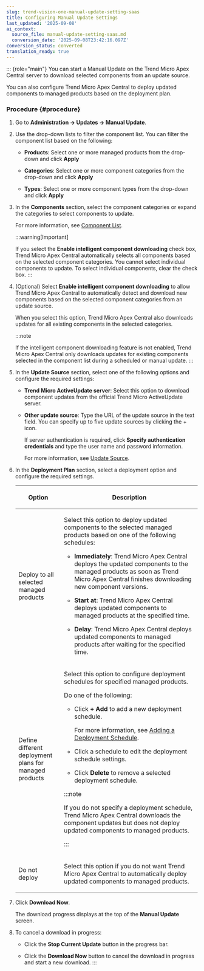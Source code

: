 ```yaml
---
slug: trend-vision-one-manual-update-setting-saas
title: Configuring Manual Update Settings
last_updated: '2025-09-08'
ai_context:
  source_file: manual-update-setting-saas.md
  conversion_date: '2025-09-08T23:42:16.097Z'
conversion_status: converted
translation_ready: true
---
```


::: {role="main"}
You can start a Manual Update on the Trend Micro Apex Central server to download selected components from an update source.

You can also configure Trend Micro Apex Central to deploy updated components to managed products based on the deployment plan.

### Procedure {#procedure}

1.  Go to **Administration → Updates → Manual Update**.

2.  Use the drop-down lists to filter the component list. You can filter the component list based on the following:

    - **Products**: Select one or more managed products from the drop-down and click **Apply**

    - **Categories**: Select one or more component categories from the drop-down and click **Apply**

    - **Types**: Select one or more component types from the drop-down and click **Apply**

3.  In the **Components** section, select the component categories or expand the categories to select components to update.

    For more information, see [Component List](component-list.mdx).

    :::warning[Important]

    If you select the **Enable intelligent component downloading** check box, Trend Micro Apex Central automatically selects all components based on the selected component categories. You cannot select individual components to update. To select individual components, clear the check box.
    :::

4.  (Optional) Select **Enable intelligent component downloading** to allow Trend Micro Apex Central to automatically detect and download new components based on the selected component categories from an update source.

    When you select this option, Trend Micro Apex Central also downloads updates for all existing components in the selected categories.

    :::note

    If the intelligent component downloading feature is not enabled, Trend Micro Apex Central only downloads updates for existing components selected in the component list during a scheduled or manual update.
    :::

5.  In the **Update Source** section, select one of the following options and configure the required settings:

    - **Trend Micro ActiveUpdate server**: Select this option to download component updates from the official Trend Micro ActiveUpdate server.

    - **Other update source**: Type the URL of the update source in the text field. You can specify up to five update sources by clicking the + icon.

      If server authentication is required, click **Specify authentication credentials** and type the user name and password information.

      For more information, see [Update Source](update-source.mdx).

6.  In the **Deployment Plan** section, select a deployment option and configure the required settings.

    <table>
    <colgroup>
    <col style="width: 25%" />
    <col style="width: 75%" />
    </colgroup>
    <thead>
    <tr>
    <th><p>Option</p></th>
    <th><p>Description</p></th>
    </tr>
    </thead>
    <tbody>
    <tr>
    <td><p>Deploy to all selected managed products</p></td>
    <td><p>Select this option to deploy updated components to the selected managed products based on one of the following schedules:</p>
    <ul>
    <li><p><strong>Immediately</strong>: Trend Micro Apex Central deploys the updated components to the managed products as soon as Trend Micro Apex Central finishes downloading new component versions.</p></li>
    <li><p><strong>Start at</strong>: Trend Micro Apex Central deploys updated components to managed products at the specified time.</p></li>
    <li><p><strong>Delay</strong>: Trend Micro Apex Central deploys updated components to managed products after waiting for the specified time.</p></li>
    </ul></td>
    </tr>
    <tr>
    <td><p>Define different deployment plans for managed products</p></td>
    <td><p>Select this option to configure deployment schedules for specified managed products.</p>
    <p>Do one of the following:</p>
    <ul>
    <li><p>Click <strong>+ Add</strong> to add a new deployment schedule.</p>
    <p>For more information, see <a href="trend-vision-one-adding-deployment-schedule">Adding a Deployment Schedule</a>.</p></li>
    <li><p>Click a schedule to edit the deployment schedule settings.</p></li>
    <li><p>Click <strong>Delete</strong> to remove a selected deployment schedule.</p></li>
    </ul>
    

    :::note
    
    <p>If you do not specify a deployment schedule, Trend Micro Apex Central downloads the component updates but does not deploy updated components to managed products.</p>
    

    :::

    </td>
    </tr>
    <tr>
    <td><p>Do not deploy</p></td>
    <td><p>Select this option if you do not want Trend Micro Apex Central to automatically deploy updated components to managed products.</p></td>
    </tr>
    </tbody>
    </table>

7.  Click **Download Now**.

    The download progress displays at the top of the **Manual Update** screen.

8.  To cancel a download in progress:

    - Click the **Stop Current Update** button in the progress bar.

    - Click the **Download Now** button to cancel the download in progress and start a new download.
:::

